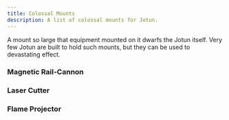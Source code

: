 ```yaml
---
title: Colossal Mounts
description: A list of colossal mounts for Jotun.
---
```



A mount so large that equipment mounted on it dwarfs the Jotun itself. Very few Jotun are built to hold such mounts, but they can be used to devastating effect.

### Magnetic Rail-Cannon

<MountBlock
    tags="Colossal Cannon, Kinetic, AP, Charged"
    range="20"
    blast="3"
    attack="4d8"
    details="Once you spend at least one charge on this weapon, you are immobilized. Targets in the primary hex take full attack, targets in the blast range take half attack."
    details2="Charge 3: required to fire the weapon.
    Charge 6: the weapon's range increases by 40, attack increases by +6d8, blast increases by +3, and targets in the blast take full attack instead of half attack. The area of the blast after the attack is considered difficult terrain."
    description="The HC-01 Experimental Magnetic Rail-Cannon is an anti-orbital weapon manufactured by Hadrago Armory. It is a minified form of the naval rail-cannons deployed at the forefront of Frontier naval destroyers. It utilizes an electro-magnetic charge rail to deliver a kinetic round at velocities that negate any form of armor. It is an effective weapon against infantry, mechs, structures, and ships. It requires an extensive charge-up time prior to firing, during which time the Jotun cannot move." />

### Laser Cutter

<MountBlock
    tags="Colossal Rifle, Energy, AP, Loading, Heat +4"
    line="20"
    attack="4d6"
    details="Take 2 heat to decrease the range by 8 and widen the line so that it is 5 hexes wide."
    description="The HS-77 Laser Cutter is an anti-armor weapon manufactured by Hadrago Armory. It is an upscaled-version of an orbital shipbreaker's incision tool, which can cut through the heaviest naval armor. The emitter can be configured by the Pilot to shoot a fine needle-line or a wide arc. Once fired, it takes significant time to cool and the energy cell must be replaced." />

### Flame Projector

<MountBlock
    tags="Colossal Cannon, Incendiary, Heat +6"
    range="3"
    blast="2"
    flame="4d4"
    heat="4"
    details="Every hex in the attack creates a zone that lasts until the start of your next turn. Any character who enters a hex in the zone takes 2 heat and 6 AP incendiary damage."
    description="The KP-20 Flame Projector is an anti-mech, anti-armor, incendiary weapon manufactured by Klemon Armory. It is RESTRICTED in use by the Frontier against living beings. When activated, thermite flames pour out in a long, wide arc in front of the Jotun, melting anything in its path. The weapon may need to be reloading intermittently, but the larger danger is that the wielding Jotun will overheat with continuous use." />
